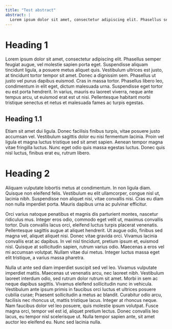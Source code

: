 ```yaml
---
title: "Test abstract"
abstract: |
  Lorem ipsum dolor sit amet, consectetur adipiscing elit. Phasellus semper feugiat augue, vel molestie sapien porta eget. Suspendisse aliquam tincidunt ligula, a posuere metus aliquet quis. Vestibulum ultrices est justo, at tincidunt tortor tempor sit amet. Donec a dignissim sem. Phasellus ut justo vel purus dapibus euismod. Cras in massa tortor. Phasellus libero leo, condimentum in elit eget, dictum malesuada urna. Suspendisse eget tortor eu est porta hendrerit. In varius, mauris eu laoreet viverra, neque ante tempus arcu, ut euismod erat est ut nisi. Pellentesque habitant morbi tristique senectus et netus et malesuada fames ac turpis egestas.
---
```



# Heading 1

Lorem ipsum dolor sit amet, consectetur adipiscing elit. Phasellus semper feugiat augue, vel molestie sapien porta eget. Suspendisse aliquam tincidunt ligula, a posuere metus aliquet quis. Vestibulum ultrices est justo, at tincidunt tortor tempor sit amet. Donec a dignissim sem. Phasellus ut justo vel purus dapibus euismod. Cras in massa tortor. Phasellus libero leo, condimentum in elit eget, dictum malesuada urna. Suspendisse eget tortor eu est porta hendrerit. In varius, mauris eu laoreet viverra, neque ante tempus arcu, ut euismod erat est ut nisi. Pellentesque habitant morbi tristique senectus et netus et malesuada fames ac turpis egestas.

## Heading 1.1

Etiam sit amet dui ligula. Donec facilisis finibus turpis, vitae posuere justo accumsan vel. Vestibulum sagittis dolor eu nisi fermentum lacinia. Proin vel ligula et magna luctus tristique sed sit amet sapien. Aenean tempor magna vitae fringilla luctus. Nunc eget odio quis massa egestas luctus. Donec quis nisl luctus, finibus erat eu, rutrum libero.

# Heading 2

Aliquam vulputate lobortis metus at condimentum. In non ligula diam. Quisque non eleifend felis. Vestibulum eu elit ullamcorper, congue nisl ut, lacinia nibh. Suspendisse non aliquet nisi, vitae convallis nisi. Cras eu diam non nulla imperdiet porta. Mauris dapibus urna ac pulvinar efficitur.

Orci varius natoque penatibus et magnis dis parturient montes, nascetur ridiculus mus. Integer eros odio, commodo eget velit ut, maximus convallis tortor. Duis convallis lacus orci, eleifend luctus turpis placerat venenatis. Pellentesque sagittis augue at aliquet hendrerit. Ut augue odio, finibus sed magna vel, aliquet aliquet nisi. Donec vitae gravida orci. Vivamus lacinia convallis erat ac dapibus. In vel nisl tincidunt, pretium ipsum et, euismod nisl. Quisque at sollicitudin sapien, rutrum varius odio. Maecenas a eros vel mi accumsan volutpat. Nullam vitae dui metus. Integer luctus massa eget elit tristique, a varius massa pharetra.

Nulla ut ante sed diam imperdiet suscipit sed vel leo. Vivamus vulputate imperdiet mattis. Maecenas ut venenatis arcu, nec laoreet nibh. Vestibulum laoreet interdum odio, sed rutrum dolor rutrum sit amet. Morbi in sem ac neque dapibus sagittis. Vivamus eleifend sollicitudin nunc in vehicula. Vestibulum ante ipsum primis in faucibus orci luctus et ultrices posuere cubilia curae; Praesent sollicitudin a metus ac blandit. Curabitur odio arcu, facilisis nec rhoncus ut, mattis tristique lacus. Integer at rhoncus neque. Nam faucibus dolor vel leo posuere, quis molestie ipsum volutpat. Fusce magna orci, tempor vel est id, aliquet pretium lectus. Donec convallis leo lacus, eu tempor nisl scelerisque ut. Nulla tempor sapien ante, sit amet auctor leo eleifend eu. Nunc sed lacinia nulla.